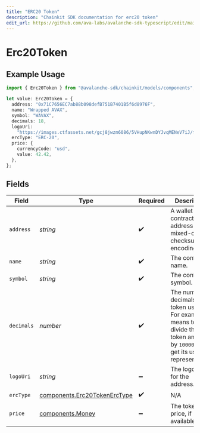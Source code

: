 ```yaml
---
title: "ERC20 Token"
description: "Chainkit SDK documentation for erc20 token"
edit_url: https://github.com/ava-labs/avalanche-sdk-typescript/edit/main/chainkit/docs/models/components/erc20token.md
---
```


# Erc20Token

## Example Usage

```typescript
import { Erc20Token } from "@avalanche-sdk/chainkit/models/components";

let value: Erc20Token = {
  address: "0x71C7656EC7ab88b098defB751B7401B5f6d8976F",
  name: "Wrapped AVAX",
  symbol: "WAVAX",
  decimals: 18,
  logoUri:
    "https://images.ctfassets.net/gcj8jwzm6086/5VHupNKwnDYJvqMENeV7iJ/fdd6326b7a82c8388e4ee9d4be7062d4/avalanche-avax-logo.svg",
  ercType: "ERC-20",
  price: {
    currencyCode: "usd",
    value: 42.42,
  },
};
```

## Fields

| Field                                                                                                                                 | Type                                                                                                                                  | Required                                                                                                                              | Description                                                                                                                           | Example                                                                                                                               |
| ------------------------------------------------------------------------------------------------------------------------------------- | ------------------------------------------------------------------------------------------------------------------------------------- | ------------------------------------------------------------------------------------------------------------------------------------- | ------------------------------------------------------------------------------------------------------------------------------------- | ------------------------------------------------------------------------------------------------------------------------------------- |
| `address`                                                                                                                             | *string*                                                                                                                              | :heavy_check_mark:                                                                                                                    | A wallet or contract address in mixed-case checksum encoding.                                                                         | 0x71C7656EC7ab88b098defB751B7401B5f6d8976F                                                                                            |
| `name`                                                                                                                                | *string*                                                                                                                              | :heavy_check_mark:                                                                                                                    | The contract name.                                                                                                                    | Wrapped AVAX                                                                                                                          |
| `symbol`                                                                                                                              | *string*                                                                                                                              | :heavy_check_mark:                                                                                                                    | The contract symbol.                                                                                                                  | WAVAX                                                                                                                                 |
| `decimals`                                                                                                                            | *number*                                                                                                                              | :heavy_check_mark:                                                                                                                    | The number of decimals the token uses. For example `6`, means to divide the token amount by `1000000` to get its user representation. | 18                                                                                                                                    |
| `logoUri`                                                                                                                             | *string*                                                                                                                              | :heavy_minus_sign:                                                                                                                    | The logo uri for the address.                                                                                                         | https://images.ctfassets.net/gcj8jwzm6086/5VHupNKwnDYJvqMENeV7iJ/fdd6326b7a82c8388e4ee9d4be7062d4/avalanche-avax-logo.svg             |
| `ercType`                                                                                                                             | [components.Erc20TokenErcType](https://github.com/ava-labs/avalanche-sdk-typescript/blob/main/chainkit/models/components/erc20tokenerctype.md)                                                          | :heavy_check_mark:                                                                                                                    | N/A                                                                                                                                   |                                                                                                                                       |
| `price`                                                                                                                               | [components.Money](https://github.com/ava-labs/avalanche-sdk-typescript/blob/main/chainkit/models/components/money.md)                                                                                  | :heavy_minus_sign:                                                                                                                    | The token price, if available.                                                                                                        |                                                                                                                                       |